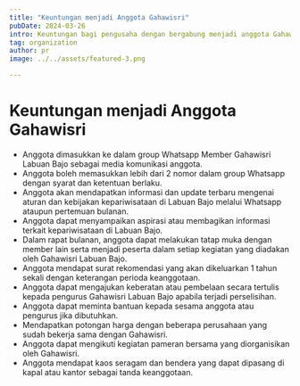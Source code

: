 ```yaml
---
title: "Keuntungan menjadi Anggota Gahawisri"
pubDate: 2024-03-26
intro: Keuntungan bagi pengusaha dengan bergabung menjadi anggota Gahawisri Labuan Bajo.
tag: organization
author: pr
image: ../../assets/featured-3.png

---
```

# Keuntungan menjadi Anggota Gahawisri
- Anggota dimasukkan ke dalam group Whatsapp Member Gahawisri Labuan Bajo sebagai media komunikasi anggota.
- Anggota boleh memasukkan lebih dari 2 nomor dalam group Whatsapp dengan syarat dan ketentuan berlaku.
- Anggota akan mendapatkan informasi dan update terbaru mengenai aturan dan kebijakan kepariwisataan di Labuan Bajo melalui Whatsapp ataupun pertemuan bulanan.
- Anggota dapat menyampaikan aspirasi atau membagikan informasi terkait kepariwisataan di Labuan Bajo.
- Dalam rapat bulanan, anggota dapat melakukan tatap muka dengan member lain serta menjadi peserta dalam setiap kegiatan yang diadakan oleh Gahawisri Labuan Bajo.
- Anggota mendapat surat rekomendasi yang akan dikeluarkan 1 tahun sekali dengan keterangan perioda keanggotaan.
- Anggota dapat mengajukan keberatan atau pembelaan secara tertulis kepada pengurus Gahawisri Labuan Bajo apabila terjadi perselisihan.
- Anggota dapat meminta bantuan kepada sesama anggota atau pengurus jika dibutuhkan.
- Mendapatkan potongan harga dengan beberapa perusahaan yang sudah bekerja sama dengan Gahawisri.
- Anggota dapat mengikuti kegiatan pameran bersama yang diorganisikan oleh Gahawisri.
- Anggota mendapat kaos seragam dan bendera yang dapat dipasang di kapal atau kantor sebagai tanda keanggotaan.

